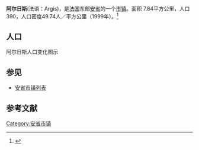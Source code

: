 {{Infobox French commune
|name                    = 阿尔日斯
|native name             = Argis
|image flag              = 
|image flag size         = 
|flag legend             = 
|image coat of arms      = 
|image coat of arms size = 
|coat of arms legend     = 
|city motto              = 
|image                   = 
|caption                 = 
|map                     = 
|adjustable map          = 
|time zone               = 
|longitude              = 
|latitude               =  
|arrondissement         =  
|canton                 =  
|subdivisions entry      = 
|subdivisions            = 
|intercommunality        = 
|mayor                   = 
|term                    = 
|elevation m             = 
|area km2                = 7.84
|population             = 390
|population date         = 1999
|INSEE                  = 01017
|postal code             = 01230
|website                 = 
}}
{{French Commune Map|01017}}
'''阿尔日斯'''(法语：Argis)，是[[法国|法国]]东部[[安省_(法國)|安省]]的一个[[市镇_(法国)|市镇]]。面积 7.84平方公里，人口390，人口密度49.74人／平方公里（1999年）。<ref name="Statmallen Areal i Frankrikes kommuner">{{cite web|url=http://www.insee.fr/fr/ppp/bases-de-donnees/recensement/populations-legales/france-departements.asp?annee=2009#departements|title=Insee, Populations légales 2009 pour les départements et les collectivités d'outre-mer France métropolitaine et DOM|accessdate=2012-01-30|archive-date=2012-01-08|archive-url=https://web.archive.org/web/20120108000120/http://www.insee.fr/fr/ppp/bases-de-donnees/recensement/populations-legales/france-departements.asp?annee=2009#departements|dead-url=no}}</ref>

== 人口 ==
阿尔日斯人口变化图示
{{French Commune Population|01017}}

==参见==
*[[安省市镇列表|安省市镇列表]]

== 参考文献 ==
{{reflist}}

{{安省市鎮}}

[[Category:安省市镇|Category:安省市镇]]